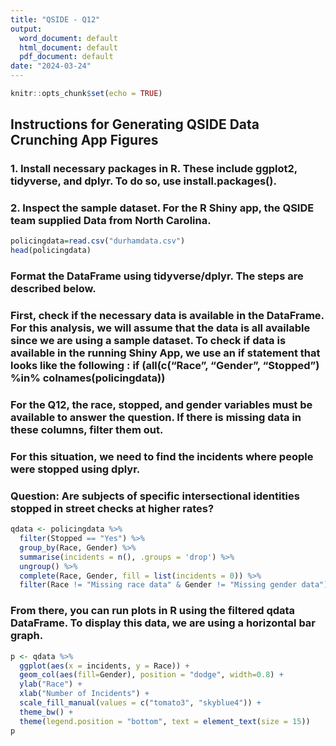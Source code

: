 ```yaml
---
title: "QSIDE - Q12"
output:
  word_document: default
  html_document: default
  pdf_document: default
date: "2024-03-24"
---
```


```r
knitr::opts_chunk$set(echo = TRUE)
```

## Instructions for Generating QSIDE Data Crunching App Figures

### 1. Install necessary packages in R. These include ggplot2, tidyverse, and dplyr. To do so, use install.packages().

### 2. Inspect the sample dataset. For the R Shiny app, the QSIDE team supplied Data from North Carolina.

```r
policingdata=read.csv("durhamdata.csv")
head(policingdata)
```
### Format the DataFrame using tidyverse/dplyr. The steps are described below. 

### First, check if the necessary data is available in the DataFrame. For this analysis, we will assume that the data is all available since we are using a sample dataset. To check if data is available in the running Shiny App, we use an if statement that looks like the following : if (all(c("Race", "Gender", "Stopped") %in% colnames(policingdata))

### For the Q12, the race, stopped, and gender variables must be available to answer the question. If there is missing data in these columns, filter them out. 

### For this situation, we need to find the incidents where people were stopped using dplyr. 

### Question: Are subjects of specific intersectional identities stopped in street checks at higher rates?

```r
qdata <- policingdata %>%
  filter(Stopped == "Yes") %>%
  group_by(Race, Gender) %>%
  summarise(incidents = n(), .groups = 'drop') %>%
  ungroup() %>%
  complete(Race, Gender, fill = list(incidents = 0)) %>%
  filter(Race != "Missing race data" & Gender != "Missing gender data")
```

### From there, you can run plots in R using the filtered qdata DataFrame. To display this data, we are using a horizontal bar graph. 

```r
p <- qdata %>%
  ggplot(aes(x = incidents, y = Race)) +
  geom_col(aes(fill=Gender), position = "dodge", width=0.8) +
  ylab("Race") +
  xlab("Number of Incidents") +
  scale_fill_manual(values = c("tomato3", "skyblue4")) +
  theme_bw() +
  theme(legend.position = "bottom", text = element_text(size = 15))
p
```

















